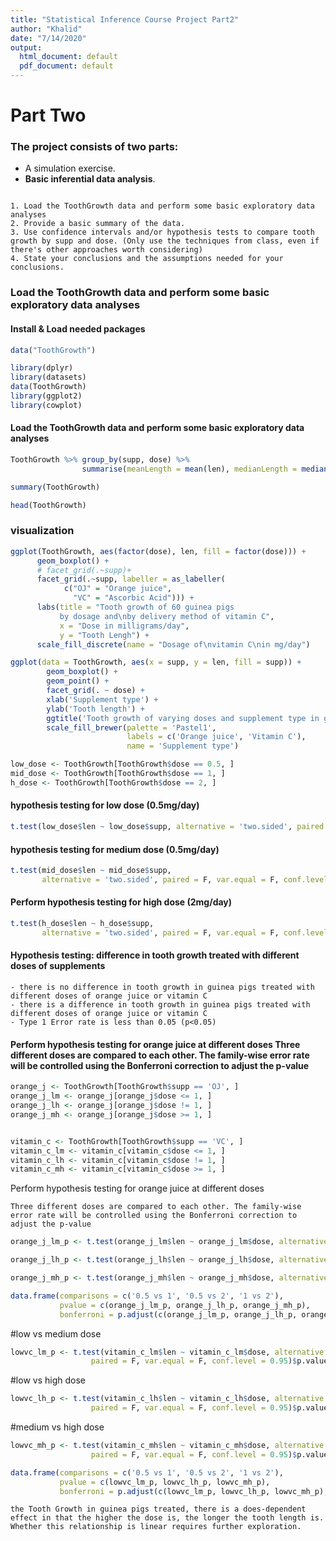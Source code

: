 ```yaml
---
title: "Statistical Inference Course Project Part2"
author: "Khalid"
date: "7/14/2020"
output:
  html_document: default
  pdf_document: default
---
```

# **Part Two**

### The project consists of two parts:
  - A simulation exercise.
  - **Basic inferential data analysis**.
  
```r

```

    1. Load the ToothGrowth data and perform some basic exploratory data analyses
    2. Provide a basic summary of the data.
    3. Use confidence intervals and/or hypothesis tests to compare tooth growth by supp and dose. (Only use the techniques from class, even if there's other approaches worth considering)
    4. State your conclusions and the assumptions needed for your conclusions.

    



### Load the ToothGrowth data and perform some basic exploratory data analyses


#### Install & Load needed packages
```r
data("ToothGrowth")

library(dplyr)
library(datasets)
data(ToothGrowth)
library(ggplot2)
library(cowplot)
```
   
#### Load the ToothGrowth data and perform some basic exploratory data analyses

```r
ToothGrowth %>% group_by(supp, dose) %>%
                summarise(meanLength = mean(len), medianLength = median(len), sdLength = sd(len))
```



```r
summary(ToothGrowth)
```

 
```r
head(ToothGrowth)
```
 


### visualization
```r
ggplot(ToothGrowth, aes(factor(dose), len, fill = factor(dose))) +
      geom_boxplot() +
      # facet_grid(.~supp)+
      facet_grid(.~supp, labeller = as_labeller(
            c("OJ" = "Orange juice", 
              "VC" = "Ascorbic Acid"))) +
      labs(title = "Tooth growth of 60 guinea pigs 
           by dosage and\nby delivery method of vitamin C",
           x = "Dose in milligrams/day", 
           y = "Tooth Lengh") +
      scale_fill_discrete(name = "Dosage of\nvitamin C\nin mg/day")
```

```r
ggplot(data = ToothGrowth, aes(x = supp, y = len, fill = supp)) +
        geom_boxplot() +
        geom_point() +
        facet_grid(. ~ dose) +
        xlab('Supplement type') +
        ylab('Tooth length') +
        ggtitle('Tooth growth of varying doses and supplement type in guinea pigs') +
        scale_fill_brewer(palette = 'Pastel1',
                          labels = c('Orange juice', 'Vitamin C'),
                          name = 'Supplement type')
```

```r
low_dose <- ToothGrowth[ToothGrowth$dose == 0.5, ]
mid_dose <- ToothGrowth[ToothGrowth$dose == 1, ]
h_dose <- ToothGrowth[ToothGrowth$dose == 2, ]
```
#### hypothesis testing for low dose (0.5mg/day)
```r
t.test(low_dose$len ~ low_dose$supp, alternative = 'two.sided', paired = F, var.equal = F)$p.value
```

#### hypothesis testing for medium  dose (0.5mg/day)
```r
t.test(mid_dose$len ~ mid_dose$supp, 
       alternative = 'two.sided', paired = F, var.equal = F, conf.level = 0.95)$p.value
```

#### Perform hypothesis testing for high dose (2mg/day)
```r
t.test(h_dose$len ~ h_dose$supp, 
       alternative = 'two.sided', paired = F, var.equal = F, conf.level = 0.95)$p.value
```

#### Hypothesis testing: difference in tooth growth treated with different doses of supplements

    - there is no difference in tooth growth in guinea pigs treated with different doses of orange juice or vitamin C
    - there is a difference in tooth growth in guinea pigs treated with different doses of orange juice or vitamin C
    - Type 1 Error rate is less than 0.05 (p<0.05)


#### Perform hypothesis testing for orange juice at different doses Three different doses are compared to each other. The family-wise error rate will be controlled using the Bonferroni correction to adjust the p-value
```r
orange_j <- ToothGrowth[ToothGrowth$supp == 'OJ', ]
orange_j_lm <- orange_j[orange_j$dose <= 1, ]
orange_j_lh <- orange_j[orange_j$dose != 1, ]
orange_j_mh <- orange_j[orange_j$dose >= 1, ]


vitamin_c <- ToothGrowth[ToothGrowth$supp == 'VC', ]
vitamin_c_lm <- vitamin_c[vitamin_c$dose <= 1, ]
vitamin_c_lh <- vitamin_c[vitamin_c$dose != 1, ]
vitamin_c_mh <- vitamin_c[vitamin_c$dose >= 1, ]
```

Perform hypothesis testing for orange juice at different doses

    Three different doses are compared to each other. The family-wise error rate will be controlled using the Bonferroni correction to adjust the p-value

```r
orange_j_lm_p <- t.test(orange_j_lm$len ~ orange_j_lm$dose, alternative = 'two.sided', paired = F, var.equal = F)$p.value

orange_j_lh_p <- t.test(orange_j_lh$len ~ orange_j_lh$dose, alternative = 'two.sided', paired = F, var.equal = F)$p.value

orange_j_mh_p <- t.test(orange_j_mh$len ~ orange_j_mh$dose, alternative = 'two.sided', paired = F, var.equal = F)$p.value

data.frame(comparisons = c('0.5 vs 1', '0.5 vs 2', '1 vs 2'),
           pvalue = c(orange_j_lm_p, orange_j_lh_p, orange_j_mh_p),
           bonferroni = p.adjust(c(orange_j_lm_p, orange_j_lh_p, orange_j_mh_p), method = 'bonferroni'))
```

#low vs medium dose
```r
lowvc_lm_p <- t.test(vitamin_c_lm$len ~ vitamin_c_lm$dose, alternative = 'two.sided', 
                  paired = F, var.equal = F, conf.level = 0.95)$p.value
```

#low vs high dose

```r
lowvc_lh_p <- t.test(vitamin_c_lh$len ~ vitamin_c_lh$dose, alternative = 'two.sided',
                  paired = F, var.equal = F, conf.level = 0.95)$p.value
```

#medium vs high dose
```r
lowvc_mh_p <- t.test(vitamin_c_mh$len ~ vitamin_c_mh$dose, alternative = 'two.sided',
                  paired = F, var.equal = F, conf.level = 0.95)$p.value
```



```r
data.frame(comparisons = c('0.5 vs 1', '0.5 vs 2', '1 vs 2'),
           pvalue = c(lowvc_lm_p, lowvc_lh_p, lowvc_mh_p),
           bonferroni = p.adjust(c(lowvc_lm_p, lowvc_lh_p, lowvc_mh_p), method = 'bonferroni'))
```



    the Tooth Growth in guinea pigs treated, there is a does-dependent effect in that the higher the dose is, the longer the tooth length is. Whether this relationship is linear requires further exploration.









